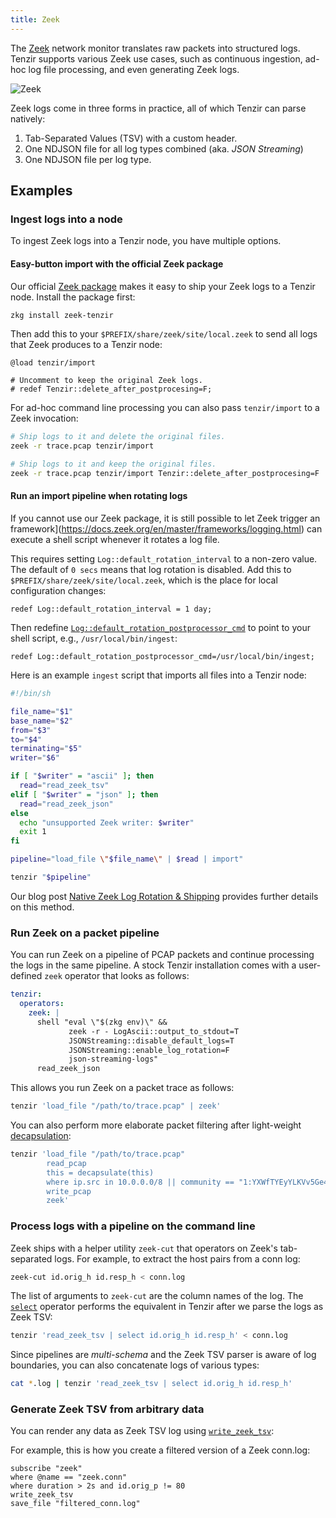 ```yaml
---
title: Zeek
---
```


The [Zeek](https://zeek.org) network monitor translates raw packets into
structured logs. Tenzir supports various Zeek use cases, such as continuous
ingestion, ad-hoc log file processing, and even generating Zeek logs.

![Zeek](zeek.svg)

Zeek logs come in three forms in practice, all of which Tenzir can parse
natively:

1. Tab-Separated Values (TSV) with a custom header.
2. One NDJSON file for all log types combined (aka. *JSON Streaming*)
3. One NDJSON file per log type.

## Examples

### Ingest logs into a node

To ingest Zeek logs into a Tenzir node, you have multiple options.

#### Easy-button import with the official Zeek package

Our official [Zeek package](https://github.com/tenzir/zeek-tenzir) makes it easy
to ship your Zeek logs to a Tenzir node. Install the package first:

```bash
zkg install zeek-tenzir
```

Then add this to your `$PREFIX/share/zeek/site/local.zeek` to send all logs that
Zeek produces to a Tenzir node:

```
@load tenzir/import

# Uncomment to keep the original Zeek logs.
# redef Tenzir::delete_after_postprocesing=F;
```

For ad-hoc command line processing you can also pass `tenzir/import` to a Zeek
invocation:

```bash
# Ship logs to it and delete the original files.
zeek -r trace.pcap tenzir/import

# Ship logs to it and keep the original files.
zeek -r trace.pcap tenzir/import Tenzir::delete_after_postprocesing=F
```

#### Run an import pipeline when rotating logs

If you cannot use our Zeek package, it is still possible to let Zeek trigger an
framework](https://docs.zeek.org/en/master/frameworks/logging.html) can execute
a shell script whenever it rotates a log file.

This requires setting `Log::default_rotation_interval` to a non-zero value. The
default of `0 secs` means that log rotation is disabled. Add this to
`$PREFIX/share/zeek/site/local.zeek`, which is the place for local configuration
changes:

```
redef Log::default_rotation_interval = 1 day;
```

Then redefine
[`Log::default_rotation_postprocessor_cmd`](https://docs.zeek.org/en/master/scripts/base/frameworks/logging/main.zeek.html#id-Log::default_rotation_postprocessor_cmd)
to point to your shell script, e.g., `/usr/local/bin/ingest`:

```
redef Log::default_rotation_postprocessor_cmd=/usr/local/bin/ingest;
```

Here is an example `ingest` script that imports all files into a Tenzir node:

```bash title="ingest"
#!/bin/sh

file_name="$1"
base_name="$2"
from="$3"
to="$4"
terminating="$5"
writer="$6"

if [ "$writer" = "ascii" ]; then
  read="read_zeek_tsv"
elif [ "$writer" = "json" ]; then
  read="read_zeek_json"
else
  echo "unsupported Zeek writer: $writer"
  exit 1
fi

pipeline="load_file \"$file_name\" | $read | import"

tenzir "$pipeline"
```

Our blog post [Native Zeek Log Rotation &
Shipping](/blog/native-zeek-log-rotation-and-shipping) provides further details
on this method.

### Run Zeek on a packet pipeline

You can run Zeek on a pipeline of PCAP packets and continue processing the logs
in the same pipeline. A stock Tenzir installation comes with a user-defined
`zeek` operator that looks as follows:

```yaml title=tenzir.yaml
tenzir:
  operators:
    zeek: |
      shell "eval \"$(zkg env)\" &&
             zeek -r - LogAscii::output_to_stdout=T
             JSONStreaming::disable_default_logs=T
             JSONStreaming::enable_log_rotation=F
             json-streaming-logs"
      read_zeek_json
```

This allows you run Zeek on a packet trace as follows:

```bash
tenzir 'load_file "/path/to/trace.pcap" | zeek'
```

You can also perform more elaborate packet filtering after light-weight
[decapsulation](/reference/functions/decapsulate):

```bash
tenzir 'load_file "/path/to/trace.pcap"
        read_pcap
        this = decapsulate(this)
        where ip.src in 10.0.0.0/8 || community == "1:YXWfTYEyYLKVv5Ge4WqijUnKTrM="
        write_pcap
        zeek'
```

### Process logs with a pipeline on the command line

Zeek ships with a helper utility `zeek-cut` that operators on Zeek's
tab-separated logs. For example, to extract the host pairs from a conn log:

```bash
zeek-cut id.orig_h id.resp_h < conn.log
```

The list of arguments to `zeek-cut` are the column names of the log. The
[`select`](/reference/operators/select) operator performs the equivalent in
Tenzir after we parse the logs as Zeek TSV:

```bash
tenzir 'read_zeek_tsv | select id.orig_h id.resp_h' < conn.log
```

Since pipelines are *multi-schema* and the Zeek TSV parser is aware of log
boundaries, you can also concatenate logs of various types:

```bash
cat *.log | tenzir 'read_zeek_tsv | select id.orig_h id.resp_h'
```

### Generate Zeek TSV from arbitrary data

You can render any data as Zeek TSV log using
[`write_zeek_tsv`](/reference/operators/write_zeek_tsv):

For example, this is how you create a filtered version of a Zeek conn.log:

```tql
subscribe "zeek"
where @name == "zeek.conn"
where duration > 2s and id.orig_p != 80
write_zeek_tsv
save_file "filtered_conn.log"
```
